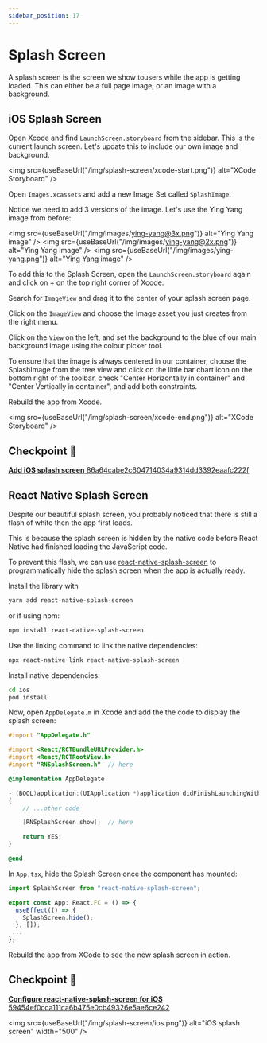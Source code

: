 ```yaml
---
sidebar_position: 17
---
```



# Splash Screen

A splash screen is the screen we show tousers while the app is getting loaded. This can either be a full page image, or an image with a background.

## iOS Splash Screen

Open Xcode and find `LaunchScreen.storyboard` from the sidebar. This is the current launch screen. Let's update this to include our own image and background.

<img
  src={useBaseUrl("/img/splash-screen/xcode-start.png")}
  alt="XCode Storyboard"
/>

Open `Images.xcassets` and add a new Image Set called `SplashImage`.

Notice we need to add 3 versions of the image. Let's use the Ying Yang image from before:

<img src={useBaseUrl("/img/images/ying-yang@3x.png")} alt="Ying Yang image" />
<img src={useBaseUrl("/img/images/ying-yang@2x.png")} alt="Ying Yang image" />
<img src={useBaseUrl("/img/images/ying-yang.png")} alt="Ying Yang image" />

To add this to the Splash Screen, open the `LaunchScreen.storyboard` again and click on + on the top right corner of Xcode.

Search for `ImageView` and drag it to the center of your splash screen page.

Click on the `ImageView` and choose the Image asset you just creates from the right menu.

Click on the `View` on the left, and set the background to the blue of our main background image using the colour picker tool.

To ensure that the image is always centered in our container, choose the SplashImage from the tree view and click on the little bar chart icon on the bottom right of the toolbar, check "Center Horizontally in container" and "Center Vertically in container", and add both constraints.

Rebuild the app from Xcode.

<img
  src={useBaseUrl("/img/splash-screen/xcode-end.png")}
  alt="XCode Storyboard"
/>

## Checkpoint 🔗

[**Add iOS splash screen** 86a64cabe2c604714034a9314dd3392eaafc222f](https://github.com/kadikraman/mood-tracker/commit/86a64cabe2c604714034a9314dd3392eaafc222f)

## React Native Splash Screen

Despite our beautiful splash screen, you probably noticed that there is still a flash of white then the app first loads.

This is because the splash screen is hidden by the native code before React Native had finished loading the JavaScript code.

To prevent this flash, we can use [react-native-splash-screen](https://github.com/crazycodeboy/react-native-splash-screen) to programmatically hide the splash screen when the app is actually ready.

Install the library with

```sh
yarn add react-native-splash-screen
```

or if using npm:

```sh
npm install react-native-splash-screen
```

Use the linking command to link the native dependencies:

```sh
npx react-native link react-native-splash-screen
```

Install native dependencies:

```sh
cd ios
pod install
```

Now, open `AppDelegate.m` in Xcode and add the the code to display the splash screen:

```objective-c
#import "AppDelegate.h"

#import <React/RCTBundleURLProvider.h>
#import <React/RCTRootView.h>
#import "RNSplashScreen.h"  // here

@implementation AppDelegate

- (BOOL)application:(UIApplication *)application didFinishLaunchingWithOptions:(NSDictionary *)launchOptions
{
    // ...other code

    [RNSplashScreen show];  // here

    return YES;
}

@end
```

In `App.tsx`, hide the Splash Screen once the component has mounted:

```js
import SplashScreen from "react-native-splash-screen";

export const App: React.FC = () => {
  useEffect(() => {
    SplashScreen.hide();
  }, []);
 ...
};

```

Rebuild the app from XCode to see the new splash screen in action.

## Checkpoint 🔗

[**Configure react-native-splash-screen for iOS** 59454ef0cca111ca6b475e0cb49326e5ae6ce242](https://github.com/kadikraman/mood-tracker/commit/59454ef0cca111ca6b475e0cb49326e5ae6ce242)

<img
  src={useBaseUrl("/img/splash-screen/ios.png")}
  alt="iOS splash screen"
  width="500"
/>

